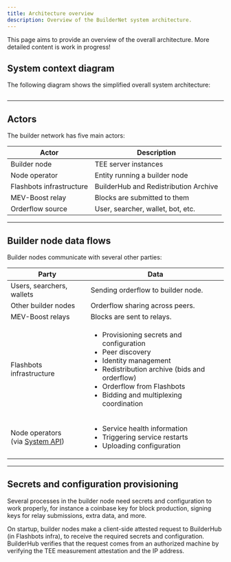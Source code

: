 ```yaml
---
title: Architecture overview
description: Overview of the BuilderNet system architecture.
---
```



This page aims to provide an overview of the overall architecture. More detailed content is work in progress!

## System context diagram

The following diagram shows the simplified overall system architecture:

<Image img={imgSystemContextDiagram} class="img-border" />

<hr class="clean" />

## Actors

The builder network has five main actors:

| Actor                    | Description                           |
| ------------------------ | ------------------------------------- |
| Builder node             | TEE server instances                  |
| Node operator            | Entity running a builder node         |
| Flashbots infrastructure | BuilderHub and Redistribution Archive |
| MEV-Boost relay          | Blocks are submitted to them          |
| Orderflow source         | User, searcher, wallet, bot, etc.     |

<hr class="clean" />

## Builder node data flows

Builder nodes communicate with several other parties:

| Party                                                                       | Data                                                                                                                                                                                                                                           |
| --------------------------------------------------------------------------- | ---------------------------------------------------------------------------------------------------------------------------------------------------------------------------------------------------------------------------------------------- |
| Users, searchers, wallets                                                   | Sending  orderflow to builder node.                                                                                                                                                                                                            |
| Other builder nodes                                                         | Orderflow sharing across peers.                                                                                                                                                                                                                |
| MEV-Boost relays                                                            | Blocks are sent to relays.                                                                                                                                                                                                                     |
| Flashbots infrastructure                                                    | <ul><li>Provisioning secrets and configuration</li><li>Peer discovery</li><li>Identity management</li><li>Redistribution archive (bids and orderflow)</li><li>Orderflow from Flashbots</li><li>Bidding and multiplexing coordination</li></ul> |
| Node operators <br /> (via [System API](notion://www.notion.so/system-api)) | <ul><li>Service health information</li><li>Triggering service restarts</li><li>Uploading configuration</li></ul>                                                                                                                               |

<hr class="clean" />

## Secrets and configuration provisioning

Several processes in the builder node need secrets and configuration to work properly, for instance
a coinbase key for block production, signing keys for relay submissions, extra data, and more.

On startup, builder nodes make a client-side attested request to BuilderHub (in Flashbots infra), to receive the required secrets and configuration.
BuilderHub verifies that the request comes from an authorized machine by verifying the TEE measurement attestation and the IP address.
